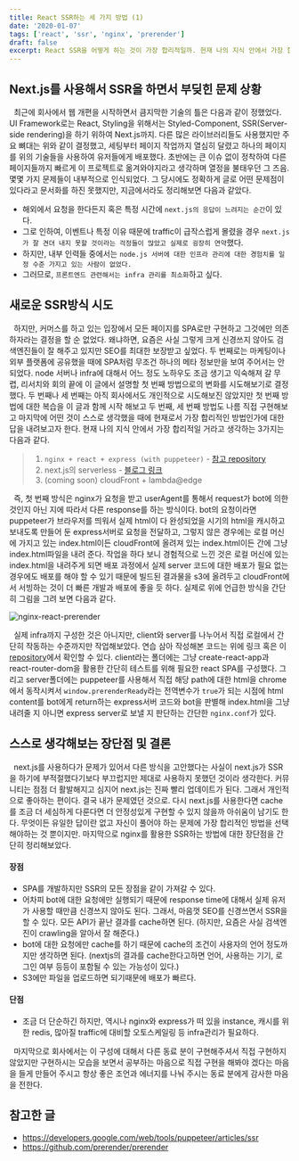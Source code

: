 ```yaml
---
title: React SSR하는 세 가지 방법 (1)
date: '2020-01-07'
tags: ['react', 'ssr', 'nginx', 'prerender']
draft: false
excerpt: React SSR을 어떻게 하는 것이 가장 합리적일까. 현재 나의 지식 안에서 가장 합리적이라고 생각하는 총 3가지 중 첫 번째에 대한 내용을 정리했다.
---
```


## Next.js를 사용해서 SSR을 하면서 부딪힌 문제 상황

&nbsp; 최근에 회사에서 웹 개편을 시작하면서 큼지막한 기술의 틀은 다음과 같이 정했었다. UI Framework로는 React, Styling을 위해서는 Styled-Component,
SSR(Server-side rendering)을 하기 위하여 Next.js까지. 다른 많은 라이브러리들도 사용했지만 주요 뼈대는 위와 같이 결정했고, 세팅부터
페이지 작업까지 열심히 달렸고 하나의 페이지를 위의 기술들을 사용하여 유저들에게 배포했다. 초반에는 큰 이슈 없이 정착하여 다른 페이지들까지 빠르게 이 프로젝트로 옮겨와야지라고 생각하며
열정을 불태우던 그 즈음. 몇몇 가지 문제들이 내부적으로 인식되었다. 그 당시에도 정확하게 글로 어떤 문제점이 있다라고 문서화를 하진 못했지만, 지금에서라도 정리해보면 다음과 같았다.

- 해외에서 요청을 한다든지 혹은 특정 시간에 `next.js의 응답이 느려지는 순간`이 있다.
- 그로 인하여, 이벤트나 특정 이유 때문에 traffic이 급작스럽게 몰렸을 경우 `next.js가 잘 견뎌 내지 못할 것이라는 걱정들이 많았고 실제로 굉장히 연약`했다.
- 하지만, 내부 인력들 중에서는 `node.js 서버에 대한 인프라 관리에 대한 경험치를 일정 수준 가지고 있는 사람이 없었다.`
- 그러므로, `프론트엔드 관련해서는 infra 관리를 최소화`하고 싶다.

## 새로운 SSR방식 시도

&nbsp; 하지만, 커머스를 하고 있는 입장에서 모든 페이지를 SPA로만 구현하고 그것에만 의존하자라는 결정을 할 순 없었다. 왜냐하면, 요즘은 사실 그렇게 크게 신경쓰지 않아도
검색엔진들이 잘 해주고 있지만 SEO를 최대한 보장받고 싶었다. 두 번째로는 마케팅이나 외부 플랫폼에 공유했을 때에 SPA처럼 무조건 하나의 메타 정보만을 보여 주어서는
안 되었다. node 서버나 infra에 대해서 어느 정도 노하우도 조금 생기고 익숙해져 갈 무렵, 리서치와 회의 끝에 이 글에서 설명할 첫 번째 방법으로의 변화를 시도해보기로 결정했다.
두 번째나 세 번째는 아직 회사에서도 개인적으로 시도해보진 않았지만 첫 번째 방법에 대한 복습을 이 글과 함께 시작 해보고 두 번째, 세 번째 방법도 나름 직접 구현해보고 마지막에 어떤 것이 스스로 생각했을 때에
현재로서 가장 합리적인 방법인가에 대한 답을 내려보고자 한다. 현재 나의 지식 안에서 가장 합리적일 거라고 생각하는 3가지는 다음과 같다.

> 1. `nginx + react + express (with puppeteer)` - [참고 repository](https://github.com/seonghyeonkimm/nginx-react-prerender) <br />
> 2. next.js의 serverless - [블로그 링크](https://seonghyeonkimm.github.io/second-react-ssr/) <br />
> 3. (coming soon) cloudFront + lambda@edge <br />

&nbsp; 즉, 첫 번째 방식은 nginx가 요청을 받고 userAgent를 통해서 request가 bot에 의한 것인지 아닌 지에 따라서 다른 response를 하는 방식이다.
bot의 요청이라면 puppeteer가 브라우저를 띄워서 실제 html이 다 완성되었을 시기의 html을 캐시하고 보내도록 만들어 둔 express서버로 요청을 전달하고,
그렇지 않은 경우에는 로컬 머신에 가지고 있는 index.html이든 cloudFront에 올려져 있는 index.html이든 간에 그냥 index.html파일을 내려 준다.
작업을 하다 보니 경험적으로 느낀 것은 로컬 머신에 있는 index.html을 내려주게 되면 배포 과정에서 실제 server 코드에 대한 배포가 필요 없는 경우에도 배포를 해야 할 수 있기 때문에
빌드된 결과물을 s3에 올려두고 cloudFront에서 서빙하는 것이 더 빠른 개발과 배포에 좋을 듯 하다. 실제로 위에 언급한 방식을 간단히 그림을 그려 보면 다음과 같다.

![nginx-react-prerender](../assets/first-react-ssr-diagram.png)

&nbsp; 실제 infra까지 구성한 것은 아니지만, client와 server를 나누어서 직접 로컬에서 간단히 작동하는 수준까지만 작업해보았다.
연습 삼아 작성해본 코드는 위에 링크 혹은 이 [repository](https://github.com/seonghyeonkimm/nginx-react-prerender)에서 확인할 수 있다. client라는 폴더에는
그냥 create-react-app과 react-router-dom을 활용한 간단히 테스트를 위해 필요한 react SPA를 구성했다. 그리고 server폴더에는 puppeteer를 사용해서
직접 해당 path에 대한 html을 chrome에서 동작시켜서 `window.prerenderReady`라는 전역변수가 `true`가 되는 시점에 html content를 bot에게 return하는
express서버 코드와 bot을 판별해 index.html을 그냥 내려줄 지 아니면 express server로 보낼 지 판단하는 간단한 `nginx.conf`가 있다.

## 스스로 생각해보는 장단점 및 결론

&nbsp; next.js를 사용하다가 문제가 있어서 다른 방식을 고안했다는 사실이 next.js가 SSR을 하기에 부적절했다기보다 부끄럽지만 제대로 사용하지 못했던 것이라 생각한다.
커뮤니티는 점점 더 활발해지고 심지어 next.js는 진짜 빨리 업데이트가 된다. 그래서 개인적으로 좋아하는 편이다. 결국 내가 문제였던 것으로.
다시 next.js를 사용한다면 cache를 조금 더 세심하게 다룬다면 더 안정성있게 구현할 수 있지 않을까 아쉬움이 남기도 한다.
무엇이든 유일한 답이란 없고 자신이 풀어야 하는 문제에 가장 합리적인 방법을 선택해야하는 것 뿐이지만. 마지막으로 nginx를 활용한 SSR하는 방법에 대한 장단점을 간단히 정리해보았다.

#### 장점

- SPA를 개발하지만 SSR의 모든 장점을 같이 가져갈 수 있다.
- 어차피 bot에 대한 요청에만 실행되기 때문에 response time에 대해서 실제 유저가 사용할 때만큼 신경쓰지 않아도 된다. 그래서, 마음껏 SEO를 신경쓰면서 SSR을 할 수 있다. 모든 API가 끝난 결과를 cache하면 된다. (하지만, 요즘은 사실 검색엔진이 crawling을 알아서 잘 해준다.)
- bot에 대한 요청에만 cache를 하기 때문에 cache의 조건이 사용자의 언어 정도까지만 생각하면 된다. (nextjs의 결과를 cache한다고하면 언어, 사용하는 기기, 로그인 여부 등등이 포함될 수 있는 가능성이 있다.)
- S3에만 파일을 업로드하면 되기때문에 배포가 빠르다.

#### 단점

- 조금 더 단순하긴 하지만, 역시나 nginx와 express가 떠 있을 instance, 캐시를 위한 redis, 많아질 traffic에 대비할 오토스케일링 등 infra관리가 필요하다.

&nbsp; 마지막으로 회사에서는 이 구성에 대해서 다른 동료 분이 구현해주셔서 직접 구현하지 않았지만 구현하시는 모습을 보면서 공부하는 마음으로
직접 구현을 해봐야 겠다는 마음을 들게 만들어 주시고 항상 좋은 조언과 에너지를 나눠 주시는 동료 분에게 감사한 마음을 전한다.

## 참고한 글

- <a href="https://developers.google.com/web/tools/puppeteer/articles/ssr">
    https://developers.google.com/web/tools/puppeteer/articles/ssr
  </a>
- <a href="https://github.com/prerender/prerender">https://github.com/prerender/prerender</a>

